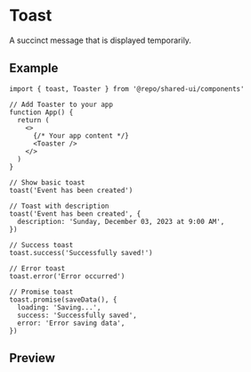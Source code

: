 
<Meta of={Stories} />

# Toast

A succinct message that is displayed temporarily.

## Example

```tsx
import { toast, Toaster } from '@repo/shared-ui/components'

// Add Toaster to your app
function App() {
  return (
    <>
      {/* Your app content */}
      <Toaster />
    </>
  )
}

// Show basic toast
toast('Event has been created')

// Toast with description
toast('Event has been created', {
  description: 'Sunday, December 03, 2023 at 9:00 AM',
})

// Success toast
toast.success('Successfully saved!')

// Error toast
toast.error('Error occurred')

// Promise toast
toast.promise(saveData(), {
  loading: 'Saving...',
  success: 'Successfully saved',
  error: 'Error saving data',
})
```

## Preview

<Primary />
